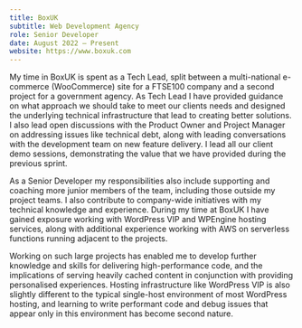 ```yaml
---
title: BoxUK
subtitle: Web Development Agency
role: Senior Developer
date: August 2022 — Present
website: https://www.boxuk.com
---
```


My time in BoxUK is spent as a Tech Lead, split between a multi-national e-commerce (WooCommerce) site for a FTSE100 company and a second project for a government agency. As Tech Lead I have provided guidance on what approach we should take to meet our clients needs and designed the underlying technical infrastructure that lead to creating better solutions. I also lead open discussions with the Product Owner and Project Manager on addressing issues like technical debt, along with leading conversations with the development team on new feature delivery. I lead all our client demo sessions, demonstrating the value that we have provided during the previous sprint. 

As a Senior Developer my responsibilities also include supporting and coaching more junior members of the team, including those outside my project teams. I also contribute to company-wide initiatives with my technical knowledge and experience. During my time at BoxUK I have gained exposure working with WordPress VIP and WPEngine hosting services, along with additional experience working with AWS on serverless functions running adjacent to the projects. 

Working on such large projects has enabled me to develop further knowledge and skills for delivering high-performance code, and the implications of serving heavily cached content in conjunction with providing personalised experiences. Hosting infrastructure like WordPress VIP is also slightly different to the typical single-host environment of most WordPress hosting, and learning to write performant code and debug issues that appear only in this environment has become second nature.
